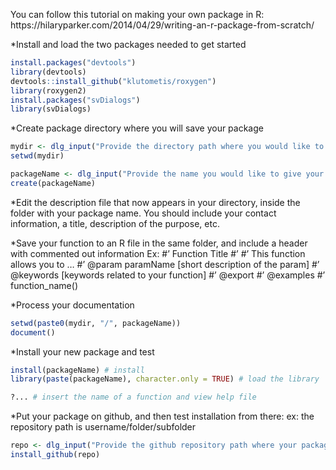 You can follow this tutorial on making your own package in R:
https://hilaryparker.com/2014/04/29/writing-an-r-package-from-scratch/


*Install and load the two packages needed to get started
```{r}
install.packages("devtools")
library(devtools)
devtools::install_github("klutometis/roxygen")
library(roxygen2)
install.packages("svDialogs")
library(svDialogs)
```

*Create package directory where you will save your package
```{r}
mydir <- dlg_input("Provide the directory path where you would like to create a new package:")$res
setwd(mydir)

packageName <- dlg_input("Provide the name you would like to give your new package")$res
create(packageName)
```

*Edit the description file that now appears in your directory, inside the folder with your package name.
  You should include your contact information, a title, description of the purpose, etc. 

*Save your function to an R file in the same folder, and include a header with commented out information
Ex:
#' Function Title
#'
#' This function allows you to ...
#' @param paramName [short description of the param]
#' @keywords [keywords related to your function]
#' @export
#' @examples
#' function_name()

*Process your documentation
```{r}
setwd(paste0(mydir, "/", packageName))
document()
```

*Install your new package and test 
```{r}
install(packageName) # install
library(paste(packageName), character.only = TRUE) # load the library

?... # insert the name of a function and view help file
```


*Put your package on github, and then test installation from there:
  ex: the repository path is username/folder/subfolder
```{r}
repo <- dlg_input("Provide the github repository path where your package is stored:")$res
install_github(repo)
```

 